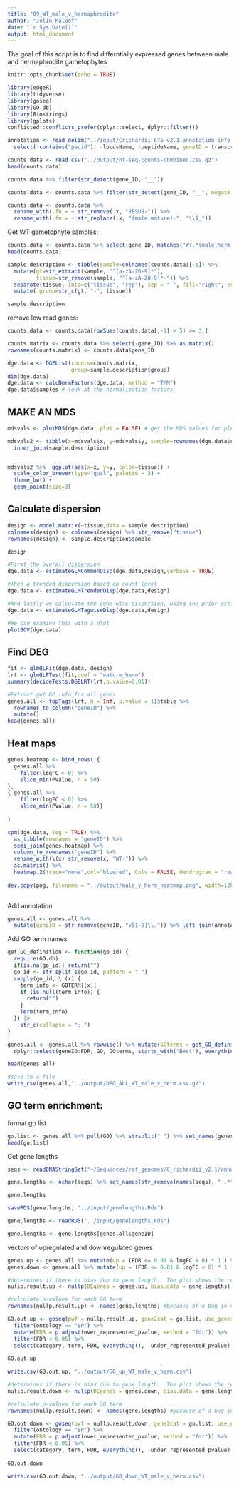 ```yaml
---
title: "09_WT_male_v_hermaphrodite"
author: "Julin Maloof"
date: "`r Sys.Date()`"
output: html_document
---
```


The goal of this script is to find differntially expressed genes between male and hermaphrodite gametophytes

```r
knitr::opts_chunk$set(echo = TRUE)
```

```r
library(edgeR)
library(tidyverse)
library(goseq)
library(GO.db)
library(Biostrings)
library(gplots)
conflicted::conflicts_prefer(dplyr::select, dplyr::filter())
```

```r
annotation <- read_delim("../input/Crichardii_676_v2.1.annotation_info.txt") %>% 
  select(-contains("pacid"), -locusName, -peptideName, geneID = transcriptName)
```


```r
counts.data <- read_csv("../output/ht-seq-counts-combined.csv.gz")
head(counts.data)
```

```r
counts.data %>% filter(str_detect(gene_ID, "__"))
```
```r
counts.data <- counts.data %>% filter(str_detect(gene_ID, "__", negate = TRUE))
```

```r
counts.data <- counts.data %>%
  rename_with(.fn = ~ str_remove(.x, "RESUB-")) %>%
  rename_with(.fn = ~ str_replace(.x, "(male|mature)-", "\\1_"))
```

Get WT gametophyte samples:

```r
counts.data <- counts.data %>% select(gene_ID, matches("WT.*(male|herm)"))
head(counts.data)
```

```r
sample.description <- tibble(sample=colnames(counts.data)[-1]) %>%
  mutate(gt=str_extract(sample, "^[a-zA-Z0-9]*"),
         tissue=str_remove(sample, "^[a-zA-Z0-9]*-")) %>%
  separate(tissue, into=c("tissue", "rep"), sep = "-", fill="right", extra="merge") %>%
  mutate( group=str_c(gt, "-", tissue))

sample.description

```

remove low read genes:

```r
counts.data <- counts.data[rowSums(counts.data[,-1] > 5) >= 3,]
```

```r
counts.matrix <- counts.data %>% select(-gene_ID) %>% as.matrix()
rownames(counts.matrix) <- counts.data$gene_ID

dge.data <- DGEList(counts=counts.matrix, 
                    group=sample.description$group)
dim(dge.data) 
dge.data <- calcNormFactors(dge.data, method = "TMM")
dge.data$samples # look at the normalization factors
```

## MAKE AN MDS

```r
mdsvals <- plotMDS(dge.data, plot = FALSE) # get the MDS values for plotting
```


```r
mdsvals2 <- tibble(x=mdsvals$x, y=mdsvals$y, sample=rownames(dge.data$samples)) %>%
  inner_join(sample.description)


mdsvals2 %>%  ggplot(aes(x=x, y=y, color=tissue)) +
  scale_color_brewer(type="qual", palette = 3) +
  theme_bw() +
  geom_point(size=3) 
```
## Calculate dispersion

```r
design <- model.matrix(~tissue,data = sample.description) 
colnames(design) <- colnames(design) %>% str_remove("tissue")
rownames(design) <- sample.description$sample

design
```

```r
#First the overall dispersion
dge.data <- estimateGLMCommonDisp(dge.data,design,verbose = TRUE)

#Then a trended dispersion based on count level
dge.data <- estimateGLMTrendedDisp(dge.data,design)

#And lastly we calculate the gene-wise dispersion, using the prior estimates to "squeeze" the dispersion towards the common dispersion.
dge.data <- estimateGLMTagwiseDisp(dge.data,design)

#We can examine this with a plot
plotBCV(dge.data)
```
## Find DEG

```r
fit <- glmQLFit(dge.data, design)
lrt <- glmQLFTest(fit,coef = "mature_herm")
summary(decideTests.DGELRT(lrt,p.value=0.01)) 
```

```r
#Extract get DE info for all genes
genes.all <- topTags(lrt, n = Inf, p.value = 1)$table %>%
  rownames_to_column("geneID") %>%
  mutate()
head(genes.all)
```

## Heat maps

```r
genes.heatmap <- bind_rows( {
  genes.all %>% 
    filter(logFC > 0) %>% 
    slice_min(PValue, n = 50)
},
{ genes.all %>%
    filter(logFC < 0) %>%
    slice_min(PValue, n = 50)}
  
)

cpm(dge.data, log = TRUE) %>%
  as_tibble(rownames = "geneID") %>%
  semi_join(genes.heatmap) %>%
  column_to_rownames("geneID") %>%
  rename_with(\(x) str_remove(x, "WT-")) %>%
  as.matrix() %>%
  heatmap.2(trace="none",col="bluered", Colv = FALSE, dendrogram = "row", mar=c(10,8))
  
dev.copy(png, filename = "../output/male_v_herm_heatmap.png", width=1200, height = 900)
  
```


Add annotation

```r
genes.all <- genes.all %>%
  mutate(geneID = str_remove(geneID, "v[1-9]\\.")) %>% left_join(annotation)
```
Add GO term names

```r
get_GO_definition <- function(go_id) {
  require(GO.db)
  if(is.na(go_id)) return("")
  go_id <- str_split_1(go_id, pattern = " ")
  sapply(go_id, \ (x) {
    term_info <- GOTERM[[x]]
    if (is.null(term_info)) {
      return("")
    }
    Term(term_info)
  }) |>
    str_c(collapse = "; ")
}

genes.all <- genes.all %>% rowwise() %>% mutate(GOterms = get_GO_definition(GO)) %>%
  dplyr::select(geneID:FDR, GO, GOterms, starts_with("Best"), everything())
```

```r
head(genes.all)
```

```r
#save to a file
write_csv(genes.all,"../output/DEG_ALL_WT_male_v_herm.csv.gz")
```

## GO term enrichment:

format go list
```r
go.list <- genes.all %>% pull(GO) %>% strsplit(" ") %>% set_names(genes.all$geneID)
head(go.list)
```
Get gene lengths

```r
seqs <- readDNAStringSet("~/Sequences/ref_genomes/C_richardii_v2.1/annotation/Crichardii_676_v2.1.cds.fa.gz") 

gene.lengths <- nchar(seqs) %>% set_names(str_remove(names(seqs), " .*"))

gene.lengths

saveRDS(gene.lengths, "../input/genelengths.Rds")
```

```r
gene.lengths <- readRDS("../input/genelengths.Rds")
```

```r
gene.lengths <- gene.lengths[genes.all$geneID]
```

vectors of upregulated and downregulated genes

```r
genes.up <- genes.all %>% mutate(up = (FDR <= 0.01 & logFC > 0) * 1 ) %>% pull(up, name = geneID)
genes.down <- genes.all %>% mutate(up = (FDR <= 0.01 & logFC < 0) * 1 ) %>% pull(up, name = geneID)
```

```r
#determines if there is bias due to gene length.  The plot shows the relationship.
nullp.result.up <- nullp(DEgenes = genes.up, bias.data = gene.lengths)

#calculate p-values for each GO term
rownames(nullp.result.up) <- names(gene.lengths) #because of a bug in nullp()

GO.out.up <- goseq(pwf = nullp.result.up, gene2cat = go.list, use_genes_without_cat=TRUE) %>%
  filter(ontology == "BP") %>%
  mutate(FDR = p.adjust(over_represented_pvalue, method = "fdr")) %>%
  filter(FDR < 0.05) %>%
  select(category, term, FDR, everything(), -under_represented_pvalue)
 
GO.out.up

write.csv(GO.out.up, "../output/GO_up_WT_male_v_herm.csv")
```

```r
#determines if there is bias due to gene length.  The plot shows the relationship.
nullp.result.down <- nullp(DEgenes = genes.down, bias.data = gene.lengths)

#calculate p-values for each GO term
rownames(nullp.result.down) <- names(gene.lengths) #because of a bug in nullp()

GO.out.down <- goseq(pwf = nullp.result.down, gene2cat = go.list, use_genes_without_cat=TRUE) %>%
  filter(ontology == "BP") %>%
  mutate(FDR = p.adjust(over_represented_pvalue, method = "fdr")) %>%
  filter(FDR < 0.05) %>%
  select(category, term, FDR, everything(), -under_represented_pvalue)
 
GO.out.down

write.csv(GO.out.down, "../output/GO_down_WT_male_v_herm.csv")

```
